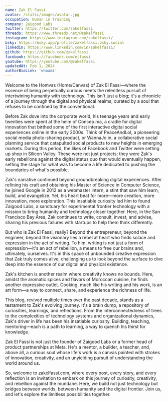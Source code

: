 ```yaml
---
name: Zak El Fassi
avatar: /static/images/avatar.jpg
occupation: Human in Training
company: Zaigood Labs
twitter: https://twitter.com/zakelfassi
threads: https://www.threads.net/@zakelfassi
instagram: https://www.instagram.com/zakelfassi/
bsky: https://bsky.app/profile/zakelfassi.bsky.social
linkedin: https://www.linkedin.com/in/zakelfassi/
github: https://github.com/zakelfassi
facebook: https://facebook.com/elfassi
youtube: https://youtube.com/@zakelfassi
updatedAt: Feb 1, 2024
authorBioLink: 'whoami'
---
```


Welcome to the Homvas (Home/Canvas) of Zak El Fassi—where the essence of being perpetually curious meets the relentless pursuit of intertwining humanity with technology. This isn't just a blog; it's a chronicle of a journey through the digital and physical realms, curated by a soul that refuses to be confined by the conventional.

Before Zak dove into the corporate world, his teenage years and early twenties were spent at the helm of Concep.ma, a cradle for digital innovation that birthed some of the first interactive digital social experiences online in the early 2000s. Think of PeaceAndLol, a pioneering social media photo-sharing product, or WannaJo.in, a collaborative social planning service that catapulted social products to new heights in emerging markets. During this period, the likes of Facebook and Twitter were setting up shop in Silicon Valley. These were not just projects; they were Zak's early rebellions against the digital status quo that would eventually happen, setting the stage for what was to become a life dedicated to pushing the boundaries of what's possible.

Zak's narrative continued beyond groundbreaking digital experiences. After refining his craft and obtaining his Master of Science in Computer Science, he joined Google in 2012 as a webmaster intern, a stint that saw him learn, build, and evangelize. Yet, his heart beat for more—more creation, more innovation, more exploration. This insatiable curiosity led him to found Zaigood Labs, a sanctuary for experimental frontier technology with a mission to bring humanity and technology closer together. Here, in the San Francisco Bay Area, Zak continues to write, consult, invest, and advise, sharing his previous failures with startups to help them think differently.

But who is Zak El Fassi, really? Beyond the entrepreneur, beyond the engineer, beyond the visionary lies a rebel at heart who finds solace and expression in the act of writing. To him, writing is not just a form of expression—it's an act of rebellion, a means to free our brains and, ultimately, ourselves. It's in this space of unbounded creative expression that Zak truly comes alive, challenging us to look beyond the surface to dive deep into the essence of our digital and physical existence.

Zak's kitchen is another realm where creativity knows no bounds. Here, amidst the aromatic spices and flavors of Moroccan cuisine, he finds another expressive outlet. Cooking, much like his writing and his work, is an art form—a way to connect, share, and experience the richness of life.

This blog, revived multiple times over the past decade, stands as a testament to Zak's evolving journey. It's a brain dump, a repository of curiosities, learnings, and reflections. From the interconnectedness of trees to the complexities of technology systems and organizational dynamics, Zak's driver in life has been his insatiable curiosity. Building, teaching, mentoring—each is a path to learning, a way to quench his thirst for knowledge.

Zak El Fassi is not just the founder of Zaigood Labs or a former head of product partnerships at Meta. He's a mentor, a builder, a teacher, and, above all, a curious soul whose life's work is a canvas painted with strokes of innovation, creativity, and an unyielding pursuit of understanding the world around us.

So, welcome to zakelfassi.com, where every post, every story, and every reflection is an invitation to embark on this journey of curiosity, creativity, and rebellion against the mundane. Here, we build not just technology but bridges between worlds, between humanity and the digital frontier. Join us, and let's explore the limitless possibilities together.
